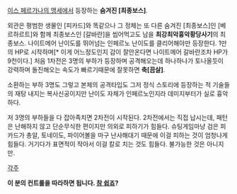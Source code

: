 [[이스 페르가나의 맹세]]에서 등장하는 '''숨겨진 [최종보스]'''.

외관은 평범한 생물인 [피카드]와 똑같으나 그 정체는 또 다른 숨겨진 [최종보스]인 [베르하르트]와 함께 최종보스인 [갈바란]을 씹어먹고도 남을 '''최강최악흉악황당사기'''의 최종보스. 나이트메어 난이도를 뛰어넘는 인페르노 난이도를 클리어해야만 등장한다. 1만의 HP로 시작하며[* 이게 어느정도인지 감이 잘안온다면 나이트메어 갈바란조차 HP가 9천이다.] 처음 1차전은 3명의 부하가 등장하며 공격해오는데 하나하나가 토나올듯이 강력하며 돌진해오는 속도가 빠르기때문에 잘못하면 '''축[끔살]'''.

소환하는 부하 3명도 그렇고 본체의 공격타입도 그저 정식 스토리에 등장하는 적 기술들의 재탕 내지는 복사신공이지만 난이도 자체가 인페르노인지라 데미지부터가 실로 흉악하다.

저 3명의 부하들을 다 잡아족치면 2차전이 시작된다. 2차전에서는 직접 납시는데, 패턴은 난해하지 않고 단순무식한 편이지만 의외로 피하기가 힘들다. 슈팅게임마냥 검은 피카드가 총알, 토네이도, 파이어볼을 마구 난사해대기 때문에 이걸 피하는 것이 엄청나게 힘들다. 거기다가 표면적이 작아서 이걸 칼로 치는 것도 힘들다. 불가능한 것은 아니지만.

[[각주]]

{{{#!html
<object width="425" height="344"><param name="movie" value="http://www.youtube.com/v/1zSxkFsXCGc&hl=ko_KR&fs=1&"></param><param name="allowFullScreen" value="true"></param><param name="allowscriptaccess" value="always"></param><embed src="http://www.youtube.com/v/1zSxkFsXCGc&hl=ko_KR&fs=1&" type="application/x-shockwave-flash" allowscriptaccess="always" allowfullscreen="true" width="425" height="344"></embed></object>}}}

'''이 분의 컨트롤을 따라하면 됩니다. [[참 쉽죠]]?'''
